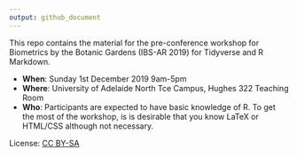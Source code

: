 ```yaml
---
output: github_document
---
```


<!-- README.md is generated from README.Rmd. Please edit that file -->

This repo contains the material for the pre-conference workshop for Biometrics by the Botanic Gardens (IBS-AR 2019) for Tidyverse and R Markdown.

* **When**: Sunday 1st December 2019 9am-5pm
* **Where**: University of Adelaide North Tce Campus, Hughes 322 Teaching Room
* **Who**: Participants are expected to have basic knowledge of R. To get the most of the workshop, is is desirable that you know LaTeX or HTML/CSS although not necessary.


License: [CC BY-SA](https://creativecommons.org/licenses/by-sa/3.0/au/)



